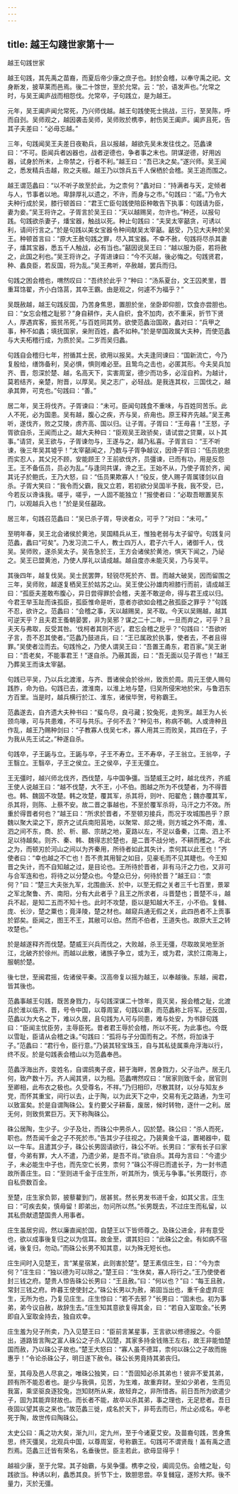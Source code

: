 ```yaml
---
---
---
```

title: 越王勾踐世家第十一
---

越王句践世家

越王句践，其先禹之苗裔，而夏后帝少康之庶子也。封於会稽，以奉守禹之祀。文身断发，披草莱而邑焉。後二十馀世，至於允常。云：“於，语发声也。”允常之时，与吴王阖庐战而相怨伐。允常卒，子句践立，是为越王。

元年，吴王阖庐闻允常死，乃兴师伐越。越王句践使死士挑战，三行，至吴陈，呼而自刭。吴师观之，越因袭击吴师，吴师败於槜李，射伤吴王阖庐。阖庐且死，告其子夫差曰：“必毋忘越。”

三年，句践闻吴王夫差日夜勒兵，且以报越，越欲先吴未发往伐之。范蠡谏曰：“不可。臣闻兵者凶器也，战者逆德也，争者事之末也。阴谋逆德，好用凶器，试身於所末，上帝禁之，行者不利。”越王曰：“吾已决之矣。”遂兴师。吴王闻之，悉发精兵击越，败之夫椒。越王乃以馀兵五千人保栖於会稽。吴王追而围之。

越王谓范蠡曰：“以不听子故至於此，为之柰何？”蠡对曰：“持满者与天，定倾者与人，节事者以地。卑辞厚礼以遗之，不许，而身与之市。”句践曰：“诺。”乃令大夫种行成於吴，膝行顿首曰：“君王亡臣句践使陪臣种敢告下执事：句践请为臣，妻为妾。”吴王将许之。子胥言於吴王曰：“天以越赐吴，勿许也。”种还，以报句践。句践欲杀妻子，燔宝器，触战以死。种止句践曰：“夫吴太宰嚭贪，可诱以利，请间行言之。”於是句践以美女宝器令种间献吴太宰嚭。嚭受，乃见大夫种於吴王。种顿首言曰：“原大王赦句践之罪，尽入其宝器。不幸不赦，句践将尽杀其妻子，燔其宝器，悉五千人触战，必有当也。”嚭因说吴王曰：“越以服为臣，若将赦之，此国之利也。”吴王将许之。子胥进谏曰：“今不灭越，後必悔之。句践贤君，种、蠡良臣，若反国，将为乱。”吴王弗听，卒赦越，罢兵而归。

句践之困会稽也，喟然叹曰：“吾终於此乎？”种曰：“汤系夏台，文王囚羑里，晋重耳饹翟，齐小白饹莒，其卒王霸。由是观之，何遽不为福乎？”

吴既赦越，越王句践反国，乃苦身焦思，置胆於坐，坐卧即仰胆，饮食亦尝胆也。曰：“女忘会稽之耻邪？”身自耕作，夫人自织，食不加肉，衣不重采，折节下贤人，厚遇宾客，振贫吊死，”与百姓同其劳。欲使范蠡治国政，蠡对曰：“兵甲之事，种不如蠡；填抚国家，亲附百姓，蠡不如种。”於是举国政属大夫种，而使范蠡与大夫柘稽行成，为质於吴。二岁而吴归蠡。

句践自会稽归七年，拊循其士民，欲用以报吴。大夫逢同谏曰：“国新流亡，今乃复殷给，缮饰备利，吴必惧，惧则难必至。且鸷鸟之击也，必匿其形。今夫吴兵加齐、晋，怨深於楚、越，名高天下，实害周室，德少而功多，必淫自矜。为越计，莫若结齐，亲楚，附晋，以厚吴。吴之志广，必轻战。是我连其权，三国伐之，越承其弊，可克也。”句践曰：“善。”

居二年，吴王将伐齐。子胥谏曰：“未可。臣闻句践食不重味，与百姓同苦乐。此人不死，必为国患。吴有越，腹心之疾，齐与吴，疥甪也。原王释齐先越。”吴王弗听，遂伐齐，败之艾陵，虏齐高、国以归。让子胥。子胥曰：“王毋喜！”王怒，子胥欲自杀，王闻而止之。越大夫种曰：“臣观吴王政骄矣，请试尝之贷粟，以卜其事。”请贷，吴王欲与，子胥谏勿与，王遂与之，越乃私喜。子胥言曰：“王不听谏，後三年吴其墟乎！”太宰嚭闻之，乃数与子胥争越议，因谗子胥曰：“伍员貌忠而实忍人，其父兄不顾，安能顾王？王前欲伐齐，员彊谏，已而有功，用是反怨王。王不备伍员，员必为乱。”与逢同共谋，谗之王。王始不从，乃使子胥於齐，闻其讬子於鲍氏，王乃大怒，曰：“伍员果欺寡人！”役反，使人赐子胥属镂剑以自杀。子胥大笑曰：“我令而父霸，我又立若，若初欲分吴国半予我，我不受，已，今若反以谗诛我。嗟乎，嗟乎，一人固不能独立！”报使者曰：“必取吾眼置吴东门，以观越兵入也！”於是吴任嚭政。

居三年，句践召范蠡曰：“吴已杀子胥，导谀者众，可乎？”对曰：“未可。”

至明年春，吴王北会诸侯於黄池，吴国精兵从王，惟独老弱与太子留守。句践复问范蠡，蠡曰“可矣”。乃发习流二千人，教士四万人，君子六千人，诸御千人，伐吴。吴师败，遂杀吴太子。吴告急於王，王方会诸侯於黄池，惧天下闻之，乃祕之。吴王已盟黄池，乃使人厚礼以请成越。越自度亦未能灭吴，乃与吴平。

其後四年，越复伐吴。吴士民罢弊，轻锐尽死於齐、晋。而越大破吴，因而留围之三年，吴师败，越遂复栖吴王於姑苏之山。吴王使公孙雄肉袒膝行而前，请成越王曰：“孤臣夫差敢布腹心，异日尝得罪於会稽，夫差不敢逆命，得与君王成以归。今君王举玉趾而诛孤臣，孤臣惟命是听，意者亦欲如会稽之赦孤臣之罪乎？”句践不忍，欲许之。范蠡曰：“会稽之事，天以越赐吴，吴不取。今天以吴赐越，越其可逆天乎？且夫君王蚤朝晏罢，非为吴邪？谋之二十二年，一旦而弃之，可乎？且夫天与弗取，反受其咎。‘伐柯者其则不远’，君忘会稽之戹乎？”句践曰：“吾欲听子言，吾不忍其使者。”范蠡乃鼓进兵，曰：“王已属政於执事，使者去，不者且得罪。”吴使者泣而去。句践怜之，乃使人谓吴王曰：“吾置王甬东，君百家。”吴王谢曰：“吾老矣，不能事君王！”遂自杀。乃蔽其面，曰：“吾无面以见子胥也！”越王乃葬吴王而诛太宰嚭。

句践已平吴，乃以兵北渡淮，与齐、晋诸侯会於徐州，致贡於周。周元王使人赐句践胙，命为伯。句践已去，渡淮南，以淮上地与楚，归吴所侵宋地於宋，与鲁泗东方百里。当是时，越兵横行於江、淮东，诸侯毕贺，号称霸王。

范蠡遂去，自齐遗大夫种书曰：“蜚鸟尽，良弓藏；狡兔死，走狗烹。越王为人长颈鸟喙，可与共患难，不可与共乐。子何不去？”种见书，称病不朝。人或谗种且作乱，越王乃赐种剑曰：“子教寡人伐吴七术，寡人用其三而败吴，其四在子，子为我从先王试之。”种遂自杀。

句践卒，子王鼫与立。王鼫与卒，子王不寿立。王不寿卒，子王翁立。王翁卒，子王翳立。王翳卒，子王之侯立。王之侯卒，子王无彊立。

王无彊时，越兴师北伐齐，西伐楚，与中国争彊。当楚威王之时，越北伐齐，齐威王使人说越王曰：“越不伐楚，大不王，小不伯。图越之所为不伐楚者，为不得晋也。韩、魏固不攻楚。韩之攻楚，覆其军，杀其将，则叶、阳翟危；魏亦覆其军，杀其将，则陈、上蔡不安。故二晋之事越也，不至於覆军杀将，马汗之力不效。所重於得晋者何也？”越王曰：“所求於晋者，不至顿刃接兵，而况于攻城围邑乎？原魏以聚大梁之下，原齐之试兵南阳莒地，以聚常、郯之境，则方城之外不南，淮、泗之间不东，商、於、析、郦、宗胡之地，夏路以左，不足以备秦，江南、泗上不足以待越矣。则齐、秦、韩、魏得志於楚也，是二晋不战分地，不耕而穫之。不此之为，而顿刃於河山之间以为齐秦用，所待者如此其失计，柰何其以此王也！”齐使者曰：“幸也越之不亡也！吾不贵其用智之如目，见豪毛而不见其睫也。今王知晋之失计，而不自知越之过，是目论也。王所待於晋者，非有马汗之力也，又非可与合军连和也，将待之以分楚众也。今楚众已分，何待於晋？”越王曰：“柰何？”曰：“楚三大夫张九军，北围曲沃、於中，以至无假之关者三千七百里，景翠之军北聚鲁、齐、南阳，分有大此者乎？且王之所求者，斗晋楚也；晋楚不斗，越兵不起，是知二五而不知十也。此时不攻楚，臣以是知越大不王，小不伯。复雠、庞、长沙，楚之粟也；竟泽陵，楚之材也。越窥兵通无假之关，此四邑者不上贡事於郢矣。臣闻之，图王不王，其敝可以伯。然而不伯者，王道失也。故原大王之转攻楚也。”

於是越遂释齐而伐楚。楚威王兴兵而伐之，大败越，杀王无彊，尽取故吴地至浙江，北破齐於徐州。而越以此散，诸族子争立，或为王，或为君，滨於江南海上，服朝於楚。

後七世，至闽君摇，佐诸侯平秦。汉高帝复以摇为越王，以奉越後。东越，闽君，皆其後也。

范蠡事越王句践，既苦身戮力，与句践深谋二十馀年，竟灭吴，报会稽之耻，北渡兵於淮以临齐、晋，号令中国，以尊周室，句践以霸，而范蠡称上将军。还反国，范蠡以为大名之下，难以久居，且句践为人可与同患，难与处安，为书辞句践曰：“臣闻主忧臣劳，主辱臣死。昔者君王辱於会稽，所以不死，为此事也。今既以雪耻，臣请从会稽之诛。”句践曰：“孤将与子分国而有之。不然，将加诛于子。”范蠡曰：“君行令，臣行意。”乃装其轻宝珠玉，自与其私徒属乘舟浮海以行，终不反。於是句践表会稽山以为范蠡奉邑。

范蠡浮海出齐，变姓名，自谓鸱夷子皮，耕于海畔，苦身戮力，父子治产。居无几何，致产数十万。齐人闻其贤，以为相。范蠡喟然叹曰：“居家则致千金，居官则至卿相，此布衣之极也。久受尊名，不祥。”乃归相印，尽散其财，以分与知友乡党，而怀其重宝，间行以去，止于陶，以为此天下之中，交易有无之路通，为生可以致富矣。於是自谓陶硃公。复约要父子耕畜，废居，候时转物，逐什一之利。居无何，则致赀累巨万。天下称陶硃公。

硃公居陶，生少子。少子及壮，而硃公中男杀人，囚於楚。硃公曰：“杀人而死，职也。然吾闻千金之子不死於市。”告其少子往视之。乃装黄金千溢，置褐器中，载以一牛车。且遣其少子，硃公长男固请欲行，硃公不听。长男曰：“家有长子曰家督，今弟有罪，大人不遣，乃遗少弟，是吾不肖。”欲自杀。其母为言曰：“今遣少子，未必能生中子也，而先空亡长男，柰何？”硃公不得已而遣长子，为一封书遗故所善庄生。曰：“至则进千金于庄生所，听其所为，慎无与争事。”长男既行，亦自私赍数百金。

至楚，庄生家负郭，披藜藋到门，居甚贫。然长男发书进千金，如其父言。庄生曰：“可疾去矣，慎毋留！即弟出，勿问所以然。”长男既去，不过庄生而私留，以其私赍献遗楚国贵人用事者。

庄生虽居穷阎，然以廉直闻於国，自楚王以下皆师尊之。及硃公进金，非有意受也，欲以成事後复归之以为信耳。故金至，谓其妇曰：“此硃公之金。有如病不宿诫，後复归，勿动。”而硃公长男不知其意，以为殊无短长也。

庄生间时入见楚王，言“某星宿某，此则害於楚”。楚王素信庄生，曰：“今为柰何？”庄生曰：“独以德为可以除之。”楚王曰：“生休矣，寡人将行之。”王乃使使者封三钱之府。楚贵人惊告硃公长男曰：“王且赦。”曰：“何以也？”曰：“每王且赦，常封三钱之府。昨暮王使使封之。”硃公长男以为赦，弟固当出也，重千金虚弃庄生，无所为也，乃复见庄生。庄生惊曰：“若不去邪？”长男曰：“固未也。初为事弟，弟今议自赦，故辞生去。”庄生知其意欲复得其金，曰：“若自入室取金。”长男即自入室取金持去，独自欢幸。

庄生羞为兒子所卖，乃入见楚王曰：“臣前言某星事，王言欲以修德报之。今臣出，道路皆言陶之富人硃公之子杀人囚楚，其家多持金钱赂王左右，故王非能恤楚国而赦，乃以硃公子故也。”楚王大怒曰：“寡人虽不德耳，柰何以硃公之子故而施惠乎！”令论杀硃公子，明日遂下赦令。硃公长男竟持其弟丧归。

至，其母及邑人尽哀之，唯硃公独笑，曰：“吾固知必杀其弟也！彼非不爱其弟，顾有所不能忍者也。是少与我俱，见苦，为生难，故重弃财。至如少弟者，生而见我富，乘坚驱良逐狡兔，岂知财所从来，故轻弃之，非所惜吝。前日吾所为欲遣少子，固为其能弃财故也。而长者不能，故卒以杀其弟，事之理也，无足悲者。吾日夜固以望其丧之来也。”故范蠡三徙，成名於天下，非苟去而已，所止必成名。卒老死于陶，故世传曰陶硃公。

太史公曰：禹之功大矣，渐九川，定九州，至于今诸夏艾安。及苗裔句践，苦身焦思，终灭彊吴，北观兵中国，以尊周室，号称霸王。句践可不谓贤哉！盖有禹之遗烈焉。范蠡三迁皆有荣名，名垂後世。臣主若此，欲毋显得乎！

越祖少康，至于允常。其子始霸，与吴争彊。槜李之役，阖闾见伤。会稽之耻，句践欲当。种诱以利，蠡悉其良。折节下士，致胆思尝。卒复雠寇，遂殄大邦。後不量力，灭於无彊。

